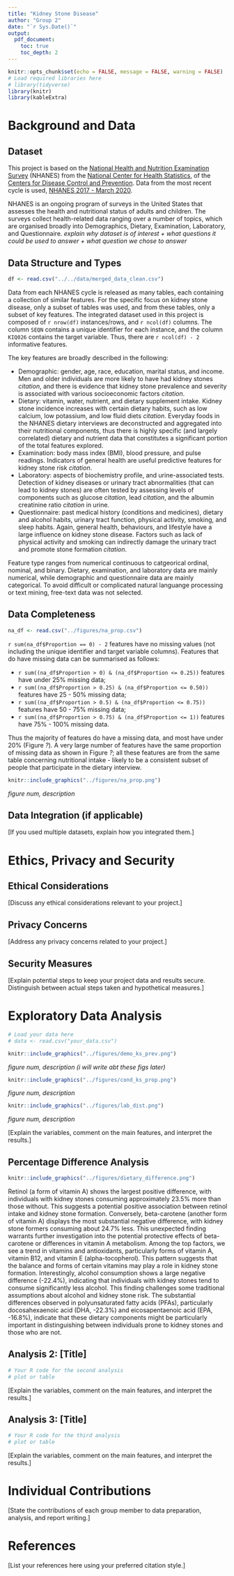 ```yaml
---
title: "Kidney Stone Disease"
author: "Group 2"
date: "`r Sys.Date()`"
output: 
  pdf_document: 
    toc: true
    toc_depth: 2
---
```


```r
knitr::opts_chunk$set(echo = FALSE, message = FALSE, warning = FALSE)
# Load required libraries here
# library(tidyverse)
library(knitr)
library(kableExtra)
```

\newpage

# Background and Data

## Dataset

This project is based on the [National Health and Nutrition Examination Survey](https://www.cdc.gov/nchs/nhanes/index.htm) (NHANES) from the [National Center for Health Statistics](https://www.cdc.gov/nchs/index.htm), of the [Centers for Disease Control and Prevention](https://www.cdc.gov/). Data from the most recent cycle is used, [NHANES 2017 - March 2020](https://wwwn.cdc.gov/nchs/nhanes/continuousnhanes/default.aspx?Cycle=2017-2020).

NHANES is an ongoing program of surveys in the United States that assesses the health and nutritional status of adults and children. The surveys collect health-related data ranging over a number of topics, which are organised broadly into Demographics, Dietary, Examination, Laboratory, and Questionnaire. *explain why dataset is of interest + what questions it could be used to answer + what question we chose to answer*

## Data Structure and Types
```r
df <- read.csv("../../data/merged_data_clean.csv")
```

Data from each NHANES cycle is released as many tables, each containing a collection of similar features. For the specific focus on kidney stone disease, only a subset of tables was used, and from these tables, only a subset of key features. The integrated dataset used in this project is composed of `r nrow(df)` instances/rows, and `r ncol(df)` columns. The column `SEQN` contains a unique identifier for each instance, and the column `KIQ026` contains the target variable. Thus, there are `r ncol(df) - 2` informative features. 

The key features are broadly described in the following:

* Demographic: gender, age, race, education, marital status, and income. Men and older individuals are more likely to have had kidney stones *citation*, and there is evidence that kidney stone prevalence and severity is associated with various socioeconomic factors *citation*. 
* Dietary: vitamin, water, nutrient, and dietary supplement intake. Kidney stone incidence increases with certain dietary habits, such as low calcium, low potassium, and low fluid diets *citation*. Everyday foods in the NHANES dietary interviews are deconstructed and aggregated into their nutritional components, thus there is highly specific (and largely correlated) dietary and nutrient data that constitutes a significant portion of the total features explored.
* Examination: body mass index (BMI), blood pressure, and pulse readings. Indicators of general health are useful predictive features for kidney stone risk *citation*.
* Laboratory: aspects of biochemistry profile, and urine-associated tests. Detection of kidney diseases or urinary tract abnormalities (that can lead to kidney stones) are often tested by assessing levels of components such as glucose *citation*, lead *citation*, and the albumin creatinine ratio *citation* in urine.
* Questionnaire: past medical history (conditions and medicines), dietary and alcohol habits, urinary tract function, physical activity, smoking, and sleep habits. Again, general health, behaviours, and lifestyle have a large influence on kidney stone disease. Factors such as lack of physical activity and smoking can indirectly damage the urinary tract and promote stone formation *citation*.

Feature type ranges from numerical continuous to catgeorical ordinal, nominal, and binary. Dietary, examination, and laboratory data are mainly numerical, while demographic and questionnaire data are mainly categorical. To avoid difficult or complicated natural languange processing or text mining, free-text data was not selected.

## Data Completeness

```r
na_df <- read.csv("../figures/na_prop.csv")
```

`r sum(na_df$Proportion == 0) - 2` features have no missing values (not including the unique identifier and target variable columns). Features that do have missing data can be summarised as follows:

* `r sum((na_df$Proportion > 0) & (na_df$Proportion <= 0.25))` features have under 25% missing data; 
* `r sum((na_df$Proportion > 0.25) & (na_df$Proportion <= 0.50))` features have 25 - 50% missing data; 
* `r sum((na_df$Proportion > 0.5) & (na_df$Proportion <= 0.75))` features have 50 - 75% missing data; 
* `r sum((na_df$Proportion > 0.75) & (na_df$Proportion <= 1))` features have 75% - 100% missing data.

Thus the majority of features do have a missing data, and most have under 20% (Figure *?*). A very large number of features have the same proportion of missing data as shown in Figure *?*; all these features are from the same table concerning nutritional intake - likely to be a consistent subset of people that participate in the dietary interview. 

```r
knitr::include_graphics("../figures/na_prop.png")
```
*figure num, description*


## Data Integration (if applicable)

[If you used multiple datasets, explain how you integrated them.]

# Ethics, Privacy and Security

## Ethical Considerations

[Discuss any ethical considerations relevant to your project.]

## Privacy Concerns

[Address any privacy concerns related to your project.]

## Security Measures

[Explain potential steps to keep your project data and results secure. Distinguish between actual steps taken and hypothetical measures.]

# Exploratory Data Analysis

```r
# Load your data here
# data <- read.csv("your_data.csv")
```

```r
knitr::include_graphics("../figures/demo_ks_prev.png")
```
*figure num, description (i will write abt these figs later)*

```r
knitr::include_graphics("../figures/cond_ks_prop.png")
```
*figure num, description*

```r
knitr::include_graphics("../figures/lab_dist.png")
```
*figure num, description*

[Explain the variables, comment on the main features, and interpret the results.]

## Percentage Difference Analysis

```r
knitr::include_graphics("../figures/dietary_difference.png")
```

Retinol (a form of vitamin A) shows the largest positive difference, with individuals with kidney stones consuming approximately 23.5% more than those without. This suggests a potential positive association between retinol intake and kidney stone formation.
Conversely, beta-carotene (another form of vitamin A) displays the most substantial negative difference, with kidney stone formers consuming about 24.7% less. This unexpected finding warrants further investigation into the potential protective effects of beta-carotene or differences in vitamin A metabolism.
Among the top factors, we see a trend in vitamins and antioxidants, particularly forms of vitamin A, vitamin B12, and vitamin E (alpha-tocopherol). This pattern suggests that the balance and forms of certain vitamins may play a role in kidney stone formation.
Interestingly, alcohol consumption shows a large negative difference (-22.4%), indicating that individuals with kidney stones tend to consume significantly less alcohol. This finding challenges some traditional assumptions about alcohol and kidney stone risk.
The substantial differences observed in polyunsaturated fatty acids (PFAs), particularly docosahexaenoic acid (DHA, -22.3%) and eicosapentaenoic acid (EPA, -16.8%), indicate that these dietary components might be particularly important in distinguishing between individuals prone to kidney stones and those who are not.

## Analysis 2: [Title]

```r
# Your R code for the second analysis
# plot or table
```

[Explain the variables, comment on the main features, and interpret the results.]

## Analysis 3: [Title]

```r
# Your R code for the third analysis
# plot or table
```

[Explain the variables, comment on the main features, and interpret the results.]

# Individual Contributions

[State the contributions of each group member to data preparation, analysis, and report writing.]

# References

[List your references here using your preferred citation style.]